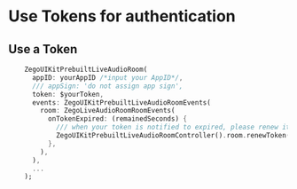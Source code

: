 
# Use Tokens for authentication

<TokensAuthenticationIntro/>

## Use a Token
```dart {3,4,7-10}
    ZegoUIKitPrebuiltLiveAudioRoom(
      appID: yourAppID /*input your AppID*/,
      /// appSign: 'do not assign app sign',
      token: $yourToken,
      events: ZegoUIKitPrebuiltLiveAudioRoomEvents(
        room: ZegoLiveAudioRoomRoomEvents(
          onTokenExpired: (remainedSeconds) {
            /// when your token is notified to expired, please renew it.
            ZegoUIKitPrebuiltLiveAudioRoomController().room.renewToken($yourNewToken);
          },
        ),
      ),
      ...
    );
```
